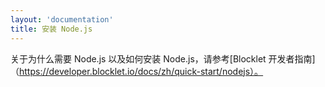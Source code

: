 ```yaml
---
layout: 'documentation'
title: 安装 Node.js
---
```


关于为什么需要 Node.js 以及如何安装 Node.js，请参考[Blocklet 开发者指南]（https://developer.blocklet.io/docs/zh/quick-start/nodejs）。
